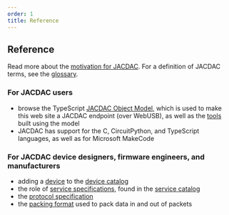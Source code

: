 ```yaml
---
order: 1
title: Reference
---
```


## Reference

Read more about the [motivation for JACDAC](./motivation). For a definition of JACDAC terms, see the [glossary](./glossary).

### For JACDAC users

- browse the TypeScript [JACDAC Object Model](../clients/web/jdom), which is used to make this web site a JACDAC endpoint (over WebUSB), as well as the [tools](../tools/) built using the model
- JACDAC has support for the C, CircuitPython, and TypeScript languages, as well as for Microsoft MakeCode

### For JACDAC device designers, firmware engineers, and manufacturers

- adding a [device](../tools/device-designer) to the [device catalog](../devices)
- the role of [service specifications](service-specification/), found in the [service catalog](../services)
- the [protocol specification](./protocol)
- the [packing format](./pack-format) used to pack data in and out of packets